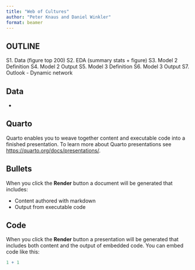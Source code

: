 ```yaml
---
title: "Web of Cultures"
author: "Peter Knaus and Daniel Winkler"
format: beamer
---
```


## OUTLINE

S1. Data (figure top 200)
S2. EDA (summary stats + figure)
S3. Model 2 Definition
S4. Model 2 Output
S5. Model 3 Definition
S6. Model 3 Output
S7. Outlook
  - Dynamic network

## Data

- 


## Quarto

Quarto enables you to weave together content and executable code into a finished presentation. To learn more about Quarto presentations see <https://quarto.org/docs/presentations/>.

## Bullets

When you click the **Render** button a document will be generated that includes:

-   Content authored with markdown
-   Output from executable code

## Code

When you click the **Render** button a presentation will be generated that includes both content and the output of embedded code. You can embed code like this:

```r
1 + 1
```
